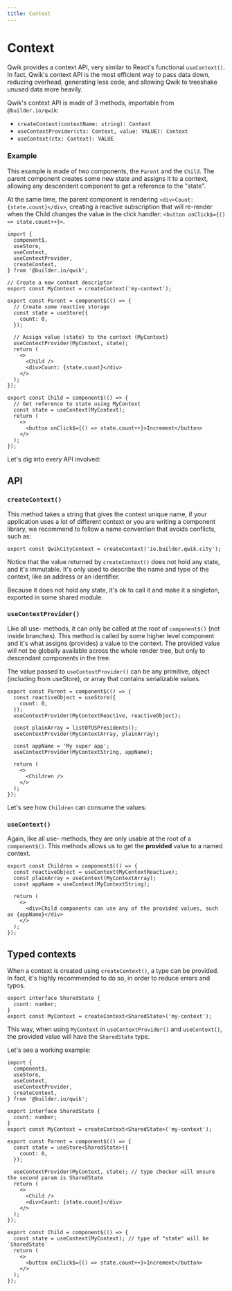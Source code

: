 ```yaml
---
title: Context
---
```


# Context

Qwik provides a context API, very similar to React's functional `useContext()`. In fact, Qwik's context API is the most efficient way to pass data down, reducing overhead, generating less code, and allowing Qwik to treeshake unused data more heavily.

Qwik's context API is made of 3 methods, importable from `@builder.io/qwik`:

- `createContext(contextName: string): Context`
- `useContextProvider(ctx: Context, value: VALUE): Context`
- `useContext(ctx: Context): VALUE`

### Example

This example is made of two components, the `Parent` and the `Child`. The parent component creates some new state and assigns it to a context, allowing any descendent component to get a reference to the "state".

At the same time, the parent component is rendering `<div>Count: {state.count}</div>`, creating a reactive subscription that will re-render when the Child changes the value in the click handler: `<button onClick$={() => state.count++}>`.

```tsx
import {
  component$,
  useStore,
  useContext,
  useContextProvider,
  createContext,
} from '@builder.io/qwik';

// Create a new context descriptor
export const MyContext = createContext('my-context');

export const Parent = component$(() => {
  // Create some reactive storage
  const state = useStore({
    count: 0,
  });

  // Assign value (state) to the context (MyContext)
  useContextProvider(MyContext, state);
  return (
    <>
      <Child />
      <div>Count: {state.count}</div>
    </>
  );
});

export const Child = component$(() => {
  // Get reference to state using MyContext
  const state = useContext(MyContext);
  return (
    <>
      <button onClick$={() => state.count++}>Increment</button>
    </>
  );
});
```

Let's dig into every API involved:

## API

### `createContext()`

This method takes a string that gives the context unique name, if your application uses a lot of different context or you are writing a component library, we recommend to follow a name convention that avoids conflicts, such as:

```tsx
export const QwikCityContext = createContext('io.builder.qwik.city');
```

Notice that the value returned by `createContext()` does not hold any state, and it's immutable. It's only used to describe the name and type of the context, like an address or an identifier.

Because it does not hold any state, it's ok to call it and make it a singleton, exported in some shared module.

### `useContextProvider()`

Like all use- methods, it can only be called at the root of `component$()` (not inside branches). This method is called by some higher level component and it's what assigns (provides) a value to the context. The provided value will not be globally available across the whole render tree, but only to descendant components in the tree.

The value passed to `useContextProvider()` can be any primitive, object (including from useStore), or array that contains serializable values.

```tsx
export const Parent = component$(() => {
  const reactiveObject = useStore({
    count: 0,
  });
  useContextProvider(MyContextReactive, reactiveObject);

  const plainArray = listOfUSPresidents();
  useContextProvider(MyContextArray, plainArray);

  const appName = 'My super app';
  useContextProvider(MyContextString, appName);

  return (
    <>
      <Children />
    </>
  );
});
```

Let's see how `Children` can consume the values:

### `useContext()`

Again, like all use- methods, they are only usable at the root of a `component$()`. This methods allows us to get the **provided** value to a named context.

```tsx
export const Children = component$(() => {
  const reactiveObject = useContext(MyContextReactive);
  const plainArray = useContext(MyContextArray);
  const appName = useContext(MyContextString);

  return (
    <>
      <div>Child components can use any of the provided values, such as {appName}</div>
    </>
  );
});
```

## Typed contexts

When a context is created using `createContext()`, a type can be provided. In fact, it's highly recommended to do so, in order to reduce errors and typos.

```tsx
export interface SharedState {
  count: number;
}
export const MyContext = createContext<SharedState>('my-context');
```

This way, when using `MyContext` in `useContextProvider()` and `useContext()`, the provided value will have the `SharedState` type.

Let's see a working example:

```tsx
import {
  component$,
  useStore,
  useContext,
  useContextProvider,
  createContext,
} from '@builder.io/qwik';

export interface SharedState {
  count: number;
}
export const MyContext = createContext<SharedState>('my-context');

export const Parent = component$(() => {
  const state = useStore<SharedState>({
    count: 0,
  });

  useContextProvider(MyContext, state); // type checker will ensure the second param is SharedState
  return (
    <>
      <Child />
      <div>Count: {state.count}</div>
    </>
  );
});

export const Child = component$(() => {
  const state = useContext(MyContext); // type of "state" will be `SharedState`
  return (
    <>
      <button onClick$={() => state.count++}>Increment</button>
    </>
  );
});
```
